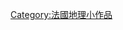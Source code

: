 {{Stub Category |article=[[上莱茵省|上莱茵省]]地理 |newstub=HautRhin-geo-stub |category=上莱茵省}}  [[Category:法國地理小作品|Category:法國地理小作品]]
